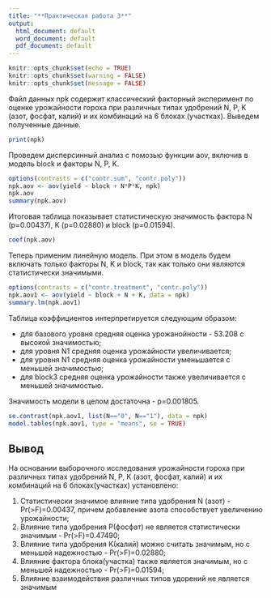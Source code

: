 ```yaml
---
title: "**Практическая работа 3**"
output:
  html_document: default
  word_document: default
  pdf_document: default
---
```


```r
knitr::opts_chunk$set(echo = TRUE)
knitr::opts_chunk$set(warning = FALSE)
knitr::opts_chunk$set(message = FALSE)
```

Файл данных npk содержит классический факторный эксперимент по оценке урожайности гороха при различных типах удобрений N, P, K (азот, фосфат, калий) и их комбинаций на 6 блоках (участках).
Выведем полученные данные.

```r
print(npk)
```

Проведем дисперсинный анализ с помозью функции aov, включив в модель block и факторы N, P, K.

```r
options(contrasts = c("contr.sum", "contr.poly"))
npk.aov <- aov(yield ~ block + N*P*K, npk)
npk.aov
summary(npk.aov)
```
  
Итоговая таблица показывает статистическую значимость фактора N (p=0.00437), K (p=0.02880) и block (p=0.01594).

```r
coef(npk.aov)
```

Теперь применим линейную модель. При этом в модель будем включать только факторы N, K и block, так как только они являются статистически значимыми.

```r
options(contrasts = c("contr.treatment", "contr.poly"))
npk.aov1 <- aov(yield ~ block + N + K, data = npk)
summary.lm(npk.aov1)
```

Таблица коэффициентов интерпретируется следующим образом:

- для базового уровня средняя оценка урожанойности - 53.208 с высокой значимостью;
- для уровня N1 средняя оценка урожайности увеличивается;
- для уровня N1 средняя оценка урожайности уменьшается с меньшей значимостью;
- для block3 средняя оценка урожайности также увеличивается с меньшей значимостью.

Значимость модели в целом достаточна - p=0.001805.

```r
se.contrast(npk.aov1, list(N=="0", N=="1"), data = npk)
model.tables(npk.aov1, type = "means", se = TRUE)
```

## Вывод

 На основании выборочного исследования урожайности гороха при различных типах удобрений N, P, K (азот, фосфат, калий) и их комбинаций на 6 блоках(участках) установлено:

1. Статистически значимое влияние типа удобрения N (азот) - Pr(>F)=0.00437, причем добавление азота способствует увеличению урожайности;
2. Влияние типа удобрения P(фосфат) не является статистически значимым - Pr(>F)=0.47490;
3. Влияние типа удобрения K(калий) можно считать значимым, но с меньшей надежностью - Pr(>F)=0.02880;
4. Влияние фактора блока(участка) также является значимым, но с меньшей надежностью - Pr(>F)=0.01594;
5. Влияние взаимодействия различных типов удорений не является значимым
